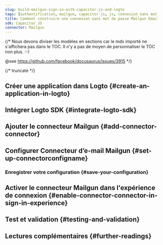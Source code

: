 ```yaml
---
slug: build-mailgun-sign-in-with-capacitor-js-and-logto
tags: [authentification, mailgun, capacitor-js, js, connexion sans mot de passe, connexion, login]
title: Comment construire une connexion sans mot de passe Mailgun Email avec Capacitor JS
sdk: Capacitor JS
connector: Mailgun
---
```


{/*
  Nous devons diviser les modèles en sections car le mdx importé ne s'affichera pas dans le TOC.
  Il n'y a pas de moyen de personnaliser le TOC non plus. :-)

  @see https://github.com/facebook/docusaurus/issues/3915
*/}



{/* truncate */}

<Intro connector={connector} sdk="Capacitor JS" link="https://capacitorjs.com" />

## Créer une application dans Logto \{#create-an-application-in-logto}

<CreateApplication type="Application native" framework="Capacitor JS" />

## Intégrer Logto SDK \{#integrate-logto-sdk}

<IntegrateSdk />

## Ajouter le connecteur Mailgun \{#add-connector-connector}

<AddPasswordlessConnector
  connector={connector}
  connectorType="Email"
  passwordlessSignUpIdentifier="Adresse e-mail"
/>

## Configurer Connecteur d’e-mail Mailgun \{#set-up-connectorconfigname}

<ConnectorGuide />

### Enregistrer votre configuration \{#save-your-configuration}

<SaveYourConfiguration connector={connector} />

## Activer le connecteur Mailgun dans l'expérience de connexion \{#enable-connector-connector-in-sign-in-experience}

<EnablePasswordlessConnector
  connectorType="Email"
  passwordlessSignUpIdentifier="Adresse e-mail"
/>

## Test et validation \{#testing-and-validation}

<TestingAndValidation connector={connector} sdk="Capacitor JS" />

## Lectures complémentaires \{#further-readings}

<FurtherReadings />
